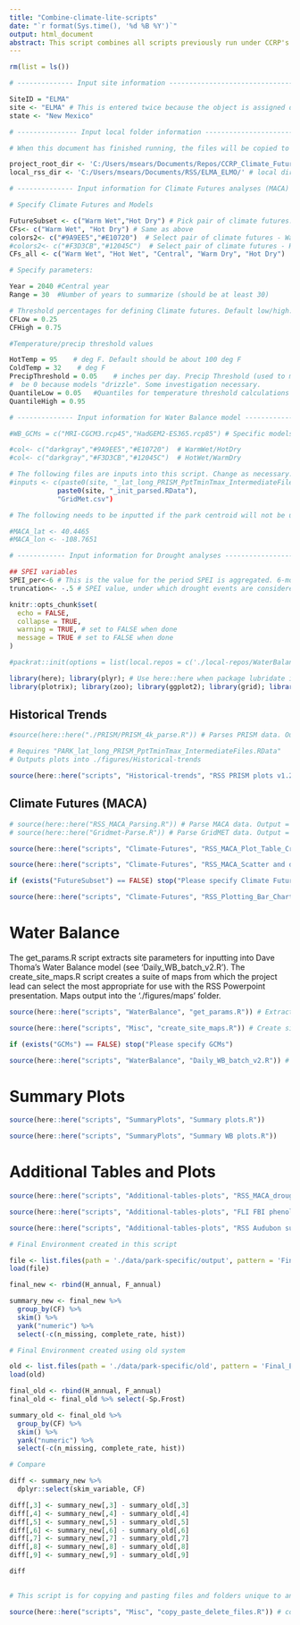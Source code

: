 ```yaml
---
title: "Combine-climate-lite-scripts"
date: "`r format(Sys.time(), '%d %B %Y')`"
output: html_document
abstract: This script combines all scripts previously run under CCRP's Climate Lite protocol for Resource Stewardship Strategies (RSS). 
---
```


```r

rm(list = ls())

# -------------- Input site information -------------------------------------- #

SiteID = "ELMA"
site <- "ELMA" # This is entered twice because the object is assigned differently in different scripts. The park code will only be entered once in future versions. 
state <- "New Mexico"

# --------------- Input local folder information ----------------------------- #

# When this document has finished running, the files will be copied to a local directory and all newly created files (e.g., figures) will be deleted from the repo

project_root_dir <- 'C:/Users/msears/Documents/Repos/CCRP_Climate_Futures_v1.0' # local directory where your repo is stored
local_rss_dir <- 'C:/Users/msears/Documents/RSS/ELMA_ELMO/' # local directory where you want this repo copied. Should be something like 'C:/Users/adillon/Documents/RSS/CONG'

# -------------- Input information for Climate Futures analyses (MACA) ------- #

# Specify Climate Futures and Models

FutureSubset <- c("Warm Wet","Hot Dry") # Pick pair of climate futures.
CFs<- c("Warm Wet", "Hot Dry") # Same as above
colors2<- c("#9A9EE5","#E10720")  # Select pair of climate futures - WarmWet/HotDry
#colors2<- c("#F3D3CB","#12045C")  # Select pair of climate futures - HotWet/WarmDry
CFs_all <- c("Warm Wet", "Hot Wet", "Central", "Warm Dry", "Hot Dry")

# Specify parameters:

Year = 2040 #Central year
Range = 30  #Number of years to summarize (should be at least 30)

# Threshold percentages for defining Climate futures. Default low/high:  0.25, 0.75
CFLow = 0.25     
CFHigh = 0.75

#Temperature/precip threshold values

HotTemp = 95    # deg F. Default should be about 100 deg F
ColdTemp = 32    # deg F
PrecipThreshold = 0.05    # inches per day. Precip Threshold (used to measure Drought duration). For many GCMs shoud not 
#  be 0 because models "drizzle". Some investigation necessary.
QuantileLow = 0.05   #Quantiles for temperature threshold calculations
QuantileHigh = 0.95

# -------------- Input information for Water Balance model ------------------- #

#WB_GCMs = c("MRI-CGCM3.rcp45","HadGEM2-ES365.rcp85") # Specific models need to be selected to run the Water Balance scripts

#col<- c("darkgray","#9A9EE5","#E10720")  # WarmWet/HotDry
#col<- c("darkgray","#F3D3CB","#12045C")  # HotWet/WarmDry

# The following files are inputs into this script. Change as necessary. 
#inputs <- c(paste0(site, "_lat_long_PRISM_PptTminTmax_IntermediateFiles.RData"), 
            paste0(site, "_init_parsed.RData"), 
            "GridMet.csv")

# The following needs to be inputted if the park centroid will not be used to select the MACA grid cell for the water balance model:

#MACA_lat <- 40.4465 
#MACA_lon <- -108.7651

# ------------ Input information for Drought analyses ------------------------ #

## SPEI variables
SPEI_per<-6 # This is the value for the period SPEI is aggregated. 6-months is standard but could change if want. 
truncation<- -.5 # SPEI value, under which drought events are considered


```


```r
knitr::opts_chunk$set(
  echo = FALSE, 
  collapse = TRUE,
  warning = TRUE, # set to FALSE when done
  message = TRUE # set to FALSE when done
)

#packrat::init(options = list(local.repos = c('./local-repos/WaterBalance'))) # Please do not run this line without consulting Amber Runyon or Annie Kellner

library(here); library(plyr); # Use here::here when package lubridate is used
library(plotrix); library(zoo); library(ggplot2); library(grid); library(cowplot); library(reshape2); library(raster); library(ncdf4); library(reshape2); library(WriteXLS); library(data.table); library(RColorBrewer); library(ggrepel);library(plyr); library(lubridate); library(dplyr); library(forcats); library(openxlsx); library("WaterBalance"); library(sf); library(raster); library(rgdal); library(R.utils); library(tmap); library(tmaptools); library(rJava); library(OpenStreetMap); library(gridExtra); library(SPEI); library(tidyr); library(tibble); library(sp); library(skimr) #library(cft)


```


## Historical Trends

```r

#source(here::here("./PRISM/PRISM_4k_parse.R")) # Parses PRISM data. Output = "PARK_lat_long_PRISM_PptTminTmax_IntermediateFiles.RData" # NOTE: This script is excluded and has not been adapted to the new process

```

```r

# Requires "PARK_lat_long_PRISM_PptTminTmax_IntermediateFiles.RData"
# Outputs plots into ./figures/Historical-trends

source(here::here("scripts", "Historical-trends", "RSS PRISM plots v1.2.R"),echo = FALSE) 

```


## Climate Futures (MACA)

```r

# source(here::here("RSS_MACA_Parsing.R")) # Parse MACA data. Output = "_init_parsed.RData". 
# source(here::here("Gridmet-Parse.R")) # Parse GridMET data. Output = "GridMet.csv"

source(here::here("scripts", "Climate-Futures", "RSS_MACA_Plot_Table_Creation.R"), local = knitr::knit_global()) # Requires "PARK_init_parsed.RData"; Output = "PARK_lat_long_Final_Environment.RData". 

source(here::here("scripts", "Climate-Futures", "RSS_MACA_Scatter and diagnostic.R"), local = knitr::knit_global()) # Creates scatter and diagnostic plots. Outputs to Figs MACA folder. 
```

```r

if (exists("FutureSubset") == FALSE) stop("Please specify Climate Futures") # At the top of the script, please enter a combination of futures, e.g. Warm Wet/Hot Dry

source(here::here("scripts", "Climate-Futures", "RSS_Plotting_Bar_Charts.R")) # Requires "PARK_lat_long_Final_Environment.RData". Outputs plots and Excel Workbook 

```

# Water Balance

The get_params.R script extracts site parameters for inputting into Dave Thoma's Water Balance model (see 'Daily_WB_batch_v2.R'). The create_site_maps.R script creates a suite of maps from which the project lead can select the most appropriate for use with the RSS Powerpoint presentation. Maps output into the './figures/maps' folder. 

```r

source(here::here("scripts", "WaterBalance", "get_params.R")) # Extract site parameters

source(here::here("scripts", "Misc", "create_site_maps.R")) # Create site maps
```

```r

if (exists("GCMs") == FALSE) stop("Please specify GCMs")

source(here::here("scripts", "WaterBalance", "Daily_WB_batch_v2.R")) # Run the Water Balance Model

```


# Summary Plots

```r

source(here::here("scripts", "SummaryPlots", "Summary plots.R"))

source(here::here("scripts", "SummaryPlots", "Summary WB plots.R")) 
```

# Additional Tables and Plots

```r

source(here::here("scripts", "Additional-tables-plots", "RSS_MACA_drought_char.R"))

source(here::here("scripts", "Additional-tables-plots", "FLI FBI phenology plots.R"))

source(here::here("scripts", "Additional-tables-plots", "RSS Audubon summary.R"))
```

```r

# Final Environment created in this script

file <- list.files(path = './data/park-specific/output', pattern = 'Final_Environment.RData', full.names = TRUE) 
load(file)

final_new <- rbind(H_annual, F_annual)

summary_new <- final_new %>%
  group_by(CF) %>%
  skim() %>%
  yank("numeric") %>%
  select(-c(n_missing, complete_rate, hist))

# Final Environment created using old system

old <- list.files(path = './data/park-specific/old', pattern = 'Final_Environment.RData', full.names = TRUE)
load(old)

final_old <- rbind(H_annual, F_annual)
final_old <- final_old %>% select(-Sp.Frost)

summary_old <- final_old %>%
  group_by(CF) %>%
  skim() %>%
  yank("numeric") %>%
  select(-c(n_missing, complete_rate, hist))

# Compare

diff <- summary_new %>%
  dplyr::select(skim_variable, CF)

diff[,3] <- summary_new[,3] - summary_old[,3]
diff[,4] <- summary_new[,4] - summary_old[,4]
diff[,5] <- summary_new[,5] - summary_old[,5]
diff[,6] <- summary_new[,6] - summary_old[,6]
diff[,7] <- summary_new[,7] - summary_old[,7]
diff[,8] <- summary_new[,8] - summary_old[,8]
diff[,9] <- summary_new[,9] - summary_old[,9]

diff
  
```


```r

# This script is for copying and pasting files and folders unique to an RSS to a local folder, for the purposes of using, sharing, or archiving products. Files are then deleted from the Climate_Futures repo so that files are not inadvertently overwritten or confused with products from a different site.

source(here::here("scripts", "Misc", "copy_paste_delete_files.R")) # copies files and folders to specified local folder


```



